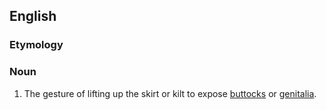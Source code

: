 ==English==
{{wikipedia}}

===Etymology===
{{etystub}}

===Noun===
{{en-noun|anasyrmata}}

# The gesture of lifting up the skirt or kilt to expose [[buttocks]] or [[genitalia]].